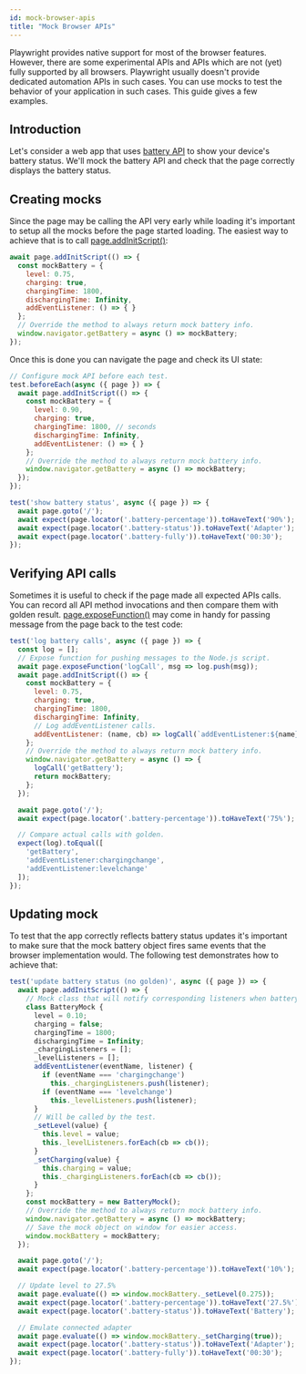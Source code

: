 ```yaml
---
id: mock-browser-apis
title: "Mock Browser APIs"
---
```


Playwright provides native support for most of the browser features. However, there are some experimental APIs and APIs which are not (yet) fully supported by all browsers. Playwright usually doesn't provide dedicated automation APIs in such cases. You can use mocks to test the behavior of your application in such cases. This guide gives a few examples.

## Introduction

Let's consider a web app that uses [battery API](https://developer.mozilla.org/en-US/docs/Web/API/Navigator/getBattery) to show your device's battery status. We'll mock the battery API and check that the page correctly displays the battery status.

## Creating mocks

Since the page may be calling the API very early while loading it's important to setup all the mocks before the page started loading. The easiest way to achieve that is to call [page.addInitScript()](/api/class-page.mdx#page-add-init-script):

```js
await page.addInitScript(() => {
  const mockBattery = {
    level: 0.75,
    charging: true,
    chargingTime: 1800,
    dischargingTime: Infinity,
    addEventListener: () => { }
  };
  // Override the method to always return mock battery info.
  window.navigator.getBattery = async () => mockBattery;
});
```

Once this is done you can navigate the page and check its UI state:

```js
// Configure mock API before each test.
test.beforeEach(async ({ page }) => {
  await page.addInitScript(() => {
    const mockBattery = {
      level: 0.90,
      charging: true,
      chargingTime: 1800, // seconds
      dischargingTime: Infinity,
      addEventListener: () => { }
    };
    // Override the method to always return mock battery info.
    window.navigator.getBattery = async () => mockBattery;
  });
});

test('show battery status', async ({ page }) => {
  await page.goto('/');
  await expect(page.locator('.battery-percentage')).toHaveText('90%');
  await expect(page.locator('.battery-status')).toHaveText('Adapter');
  await expect(page.locator('.battery-fully')).toHaveText('00:30');
});

```

## Verifying API calls

Sometimes it is useful to check if the page made all expected APIs calls. You can record all API method invocations and then compare them with golden result. [page.exposeFunction()](/api/class-page.mdx#page-expose-function) may come in handy for passing message from the page back to the test code:

```js
test('log battery calls', async ({ page }) => {
  const log = [];
  // Expose function for pushing messages to the Node.js script.
  await page.exposeFunction('logCall', msg => log.push(msg));
  await page.addInitScript(() => {
    const mockBattery = {
      level: 0.75,
      charging: true,
      chargingTime: 1800,
      dischargingTime: Infinity,
      // Log addEventListener calls.
      addEventListener: (name, cb) => logCall(`addEventListener:${name}`)
    };
    // Override the method to always return mock battery info.
    window.navigator.getBattery = async () => {
      logCall('getBattery');
      return mockBattery;
    };
  });

  await page.goto('/');
  await expect(page.locator('.battery-percentage')).toHaveText('75%');

  // Compare actual calls with golden.
  expect(log).toEqual([
    'getBattery',
    'addEventListener:chargingchange',
    'addEventListener:levelchange'
  ]);
});
```

## Updating mock

To test that the app correctly reflects battery status updates it's important to make sure that the mock battery object fires same events that the browser implementation would. The following test demonstrates how to achieve that:

```js
test('update battery status (no golden)', async ({ page }) => {
  await page.addInitScript(() => {
    // Mock class that will notify corresponding listeners when battery status changes.
    class BatteryMock {
      level = 0.10;
      charging = false;
      chargingTime = 1800;
      dischargingTime = Infinity;
      _chargingListeners = [];
      _levelListeners = [];
      addEventListener(eventName, listener) {
        if (eventName === 'chargingchange')
          this._chargingListeners.push(listener);
        if (eventName === 'levelchange')
          this._levelListeners.push(listener);
      }
      // Will be called by the test.
      _setLevel(value) {
        this.level = value;
        this._levelListeners.forEach(cb => cb());
      }
      _setCharging(value) {
        this.charging = value;
        this._chargingListeners.forEach(cb => cb());
      }
    };
    const mockBattery = new BatteryMock();
    // Override the method to always return mock battery info.
    window.navigator.getBattery = async () => mockBattery;
    // Save the mock object on window for easier access.
    window.mockBattery = mockBattery;
  });

  await page.goto('/');
  await expect(page.locator('.battery-percentage')).toHaveText('10%');

  // Update level to 27.5%
  await page.evaluate(() => window.mockBattery._setLevel(0.275));
  await expect(page.locator('.battery-percentage')).toHaveText('27.5%');
  await expect(page.locator('.battery-status')).toHaveText('Battery');

  // Emulate connected adapter
  await page.evaluate(() => window.mockBattery._setCharging(true));
  await expect(page.locator('.battery-status')).toHaveText('Adapter');
  await expect(page.locator('.battery-fully')).toHaveText('00:30');
});
```


[Accessibility]: /api/class-accessibility.mdx "Accessibility"
[Android]: /api/class-android.mdx "Android"
[AndroidDevice]: /api/class-androiddevice.mdx "AndroidDevice"
[AndroidInput]: /api/class-androidinput.mdx "AndroidInput"
[AndroidSocket]: /api/class-androidsocket.mdx "AndroidSocket"
[AndroidWebView]: /api/class-androidwebview.mdx "AndroidWebView"
[APIRequest]: /api/class-apirequest.mdx "APIRequest"
[APIRequestContext]: /api/class-apirequestcontext.mdx "APIRequestContext"
[APIResponse]: /api/class-apiresponse.mdx "APIResponse"
[APIResponseAssertions]: /api/class-apiresponseassertions.mdx "APIResponseAssertions"
[Browser]: /api/class-browser.mdx "Browser"
[BrowserContext]: /api/class-browsercontext.mdx "BrowserContext"
[BrowserServer]: /api/class-browserserver.mdx "BrowserServer"
[BrowserType]: /api/class-browsertype.mdx "BrowserType"
[CDPSession]: /api/class-cdpsession.mdx "CDPSession"
[ConsoleMessage]: /api/class-consolemessage.mdx "ConsoleMessage"
[Coverage]: /api/class-coverage.mdx "Coverage"
[Dialog]: /api/class-dialog.mdx "Dialog"
[Download]: /api/class-download.mdx "Download"
[Electron]: /api/class-electron.mdx "Electron"
[ElectronApplication]: /api/class-electronapplication.mdx "ElectronApplication"
[ElementHandle]: /api/class-elementhandle.mdx "ElementHandle"
[FileChooser]: /api/class-filechooser.mdx "FileChooser"
[Frame]: /api/class-frame.mdx "Frame"
[FrameLocator]: /api/class-framelocator.mdx "FrameLocator"
[GenericAssertions]: /api/class-genericassertions.mdx "GenericAssertions"
[JSHandle]: /api/class-jshandle.mdx "JSHandle"
[Keyboard]: /api/class-keyboard.mdx "Keyboard"
[Locator]: /api/class-locator.mdx "Locator"
[LocatorAssertions]: /api/class-locatorassertions.mdx "LocatorAssertions"
[Logger]: /api/class-logger.mdx "Logger"
[Mouse]: /api/class-mouse.mdx "Mouse"
[Page]: /api/class-page.mdx "Page"
[PageAssertions]: /api/class-pageassertions.mdx "PageAssertions"
[Playwright]: /api/class-playwright.mdx "Playwright"
[PlaywrightAssertions]: /api/class-playwrightassertions.mdx "PlaywrightAssertions"
[Request]: /api/class-request.mdx "Request"
[Response]: /api/class-response.mdx "Response"
[Route]: /api/class-route.mdx "Route"
[Selectors]: /api/class-selectors.mdx "Selectors"
[SnapshotAssertions]: /api/class-snapshotassertions.mdx "SnapshotAssertions"
[TimeoutError]: /api/class-timeouterror.mdx "TimeoutError"
[Touchscreen]: /api/class-touchscreen.mdx "Touchscreen"
[Tracing]: /api/class-tracing.mdx "Tracing"
[Video]: /api/class-video.mdx "Video"
[WebSocket]: /api/class-websocket.mdx "WebSocket"
[Worker]: /api/class-worker.mdx "Worker"
[Fixtures]: /api/class-fixtures.mdx "Fixtures"
[Test]: /api/class-test.mdx "Test"
[TestConfig]: /api/class-testconfig.mdx "TestConfig"
[TestInfo]: /api/class-testinfo.mdx "TestInfo"
[TestInfoError]: /api/class-testinfoerror.mdx "TestInfoError"
[TestOptions]: /api/class-testoptions.mdx "TestOptions"
[TestProject]: /api/class-testproject.mdx "TestProject"
[WorkerInfo]: /api/class-workerinfo.mdx "WorkerInfo"
[Location]: /api/class-location.mdx "Location"
[Reporter]: /api/class-reporter.mdx "Reporter"
[Suite]: /api/class-suite.mdx "Suite"
[TestCase]: /api/class-testcase.mdx "TestCase"
[TestError]: /api/class-testerror.mdx "TestError"
[TestResult]: /api/class-testresult.mdx "TestResult"
[TestStep]: /api/class-teststep.mdx "TestStep"
[Element]: https://developer.mozilla.org/en-US/docs/Web/API/element "Element"
[EvaluationArgument]: /evaluating.mdx#evaluation-argument "EvaluationArgument"
[Promise]: https://developer.mozilla.org/en-US/docs/Web/JavaScript/Reference/Global_Objects/Promise "Promise"
[iterator]: https://developer.mozilla.org/en-US/docs/Web/JavaScript/Reference/Iteration_protocols "Iterator"
[origin]: https://developer.mozilla.org/en-US/docs/Glossary/Origin "Origin"
[selector]: https://developer.mozilla.org/en-US/docs/Web/CSS/CSS_Selectors "selector"
[Serializable]: https://developer.mozilla.org/en-US/docs/Web/JavaScript/Reference/Global_Objects/JSON/stringify#Description "Serializable"
[UIEvent.detail]: https://developer.mozilla.org/en-US/docs/Web/API/UIEvent/detail "UIEvent.detail"
[UnixTime]: https://en.wikipedia.org/wiki/Unix_time "Unix Time"
[xpath]: https://developer.mozilla.org/en-US/docs/Web/XPath "xpath"

[Array]: https://developer.mozilla.org/en-US/docs/Web/JavaScript/Reference/Global_Objects/Array "Array"
[boolean]: https://developer.mozilla.org/en-US/docs/Web/JavaScript/Data_structures#Boolean_type "Boolean"
[Buffer]: https://nodejs.org/api/buffer.html#buffer_class_buffer "Buffer"
[ChildProcess]: https://nodejs.org/api/child_process.html "ChildProcess"
[Error]: https://nodejs.org/api/errors.html#errors_class_error "Error"
[EventEmitter]: https://nodejs.org/api/events.html#events_class_eventemitter "EventEmitter"
[function]: https://developer.mozilla.org/en-US/docs/Web/JavaScript/Reference/Global_Objects/Function "Function"
[Map]: https://developer.mozilla.org/en-US/docs/Web/JavaScript/Reference/Global_Objects/Map "Map"
[null]: https://developer.mozilla.org/en-US/docs/Web/JavaScript/Reference/Global_Objects/null "null"
[number]: https://developer.mozilla.org/en-US/docs/Web/JavaScript/Data_structures#Number_type "Number"
[Object]: https://developer.mozilla.org/en-US/docs/Web/JavaScript/Reference/Global_Objects/Object "Object"
[Promise]: https://developer.mozilla.org/en-US/docs/Web/JavaScript/Reference/Global_Objects/Promise "Promise"
[Readable]: https://nodejs.org/api/stream.html#stream_class_stream_readable "Readable"
[ReadStream]: https://nodejs.org/api/fs.html#class-fsreadstream "ReadStream"
[RegExp]: https://developer.mozilla.org/en-US/docs/Web/JavaScript/Reference/Global_Objects/RegExp "RegExp"
[string]: https://developer.mozilla.org/en-US/docs/Web/JavaScript/Data_structures#String_type "string"
[void]: https://developer.mozilla.org/en-US/docs/Web/JavaScript/Reference/Global_Objects/undefined "void"
[URL]: https://nodejs.org/api/url.html "URL"

[all available image tags]: https://mcr.microsoft.com/en-us/product/playwright/about "all available image tags"
[Docker Hub]: https://hub.docker.com/_/microsoft-playwright "Docker Hub"
[Dockerfile.focal]: https://github.com/microsoft/playwright/blob/main/utils/docker/Dockerfile.focal "Dockerfile.focal"
